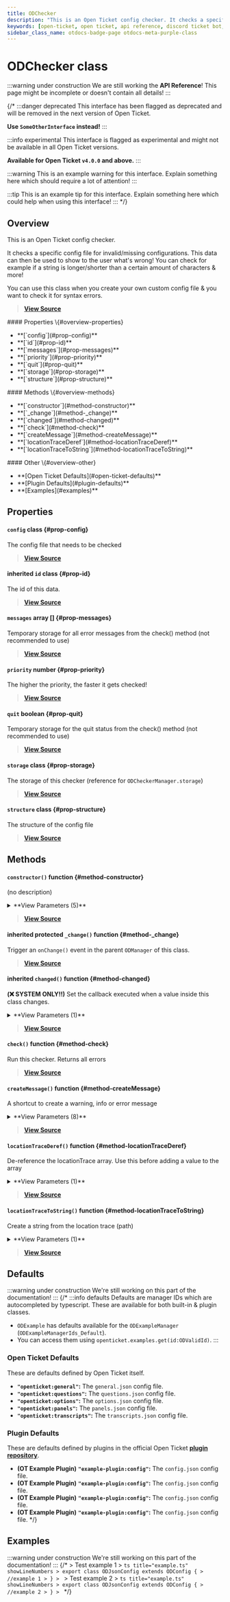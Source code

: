 ```yaml
---
title: ODChecker
description: "This is an Open Ticket config checker. It checks a specific config file for invalid/missing configurations. This data can then be used to show to the user what's wrong!"
keywords: [open-ticket, open ticket, api reference, discord ticket bot, class]
sidebar_class_name: otdocs-badge-page otdocs-meta-purple-class
---
```

<head>
    <link rel="apple-touch-icon" href="/img/logo_vertical.png"/>
</head>

# ODChecker <M color="purple">class</M>

:::warning under construction
We are still working the **API Reference**! This page might be incomplete or doesn't contain all details!
:::

{/*
:::danger deprecated
This interface has been flagged as deprecated and will be removed in the next version of Open Ticket.

**Use `SomeOtherInterface` instead!**
:::

:::info experimental
This interface is flagged as experimental and might not be available in all Open Ticket versions.

**Available for Open Ticket `v4.0.0` and above.**
:::

:::warning
This is an example warning for this interface. Explain something here which should require a lot of attention!
:::

:::tip
This is an example tip for this interface. Explain something here which could help when using this interface!
:::
*/}

## Overview
This is an Open Ticket config checker.

It checks a specific config file for invalid/missing configurations. This data can then be used to show to the user what's wrong!
You can check for example if a string is longer/shorter than a certain amount of characters & more!

You can use this class when you create your own custom config file & you want to check it for syntax errors.

> [**View Source**](https://otgithub.dj-dj.be/tree/main/src/core/api/modules/checker.ts#L295)

<FlexHorizontal>
<div style={{width:"30%"}}>
    #### Properties \{#overview-properties}
    <ul>
        <li>**[`config`](#prop-config)**</li>
        <li>**[`id`](#prop-id)**</li>
        <li>**[`messages`](#prop-messages)**</li>
        <li>**[`priority`](#prop-priority)**</li>
        <li>**[`quit`](#prop-quit)**</li>
        <li>**[`storage`](#prop-storage)**</li>
        <li>**[`structure`](#prop-structure)**</li>
    </ul>
</div>
<div style={{width:"30%"}}>
    #### Methods \{#overview-methods}
    <ul>
        <li>**[`constructor`](#method-constructor)**</li>
        <li>**[`_change`](#method-_change)**</li>
        <li>**[`changed`](#method-changed)**</li>
        <li>**[`check`](#method-check)**</li>
        <li>**[`createMessage`](#method-createMessage)**</li>
        <li>**[`locationTraceDeref`](#method-locationTraceDeref)**</li>
        <li>**[`locationTraceToString`](#method-locationTraceToString)**</li>
    </ul>
</div>
<div style={{width:"30%"}}>
    #### Other \{#overview-other}
    <ul>
        <li>**[Open Ticket Defaults](#open-ticket-defaults)**</li>
        <li>**[Plugin Defaults](#plugin-defaults)**</li>
        <li>**[Examples](#examples)**</li>
    </ul>
</div>
</FlexHorizontal>

## Properties
<Divider></Divider>
#### `config` <M color="purple">class</M> <ApiBlock><ApiUrl url="class:ODConfig" label="api.ODConfig"/></ApiBlock> \{#prop-config}
The config file that needs to be checked

> [**View Source**](https://otgithub.dj-dj.be/tree/main/src/core/api/modules/checker.ts#L301)

<Divider></Divider>
#### <C color="purple">inherited</C> `id` <M color="purple">class</M> <ApiBlock><ApiUrl url="class:ODId" label="api.ODId"/></ApiBlock> \{#prop-id}
The id of this data.

> [**View Source**](https://otgithub.dj-dj.be/tree/main/src/core/api/modules/base.ts#L172)

<Divider></Divider>
#### `messages` <M color="pink">array</M> <ApiBlock><ApiUrl url="interface:ODCheckerMessage" label="api.ODCheckerMessage"/>[]</ApiBlock> \{#prop-messages}
Temporary storage for all error messages from the check() method (not recommended to use)

> [**View Source**](https://otgithub.dj-dj.be/tree/main/src/core/api/modules/checker.ts#L305)

<Divider></Divider>
#### `priority` <M color="green">number</M> <ApiBlock><ApiUrl url="js:number" label="number"/></ApiBlock> \{#prop-priority}
The higher the priority, the faster it gets checked!

> [**View Source**](https://otgithub.dj-dj.be/tree/main/src/core/api/modules/checker.ts#L299)

<Divider></Divider>
#### `quit` <M color="red">boolean</M> <ApiBlock><ApiUrl url="js:boolean" label="boolean"/></ApiBlock> \{#prop-quit}
Temporary storage for the quit status from the check() method (not recommended to use)

> [**View Source**](https://otgithub.dj-dj.be/tree/main/src/core/api/modules/checker.ts#L307)

<Divider></Divider>
#### `storage` <M color="purple">class</M> <ApiBlock><ApiUrl url="class:ODCheckerStorage" label="api.ODCheckerStorage"/></ApiBlock> \{#prop-storage}
The storage of this checker (reference for `ODCheckerManager.storage`)

> [**View Source**](https://otgithub.dj-dj.be/tree/main/src/core/api/modules/checker.ts#L297)

<Divider></Divider>
#### `structure` <M color="purple">class</M> <ApiBlock><ApiUrl url="class:ODCheckerStructure" label="api.ODCheckerStructure"/></ApiBlock> \{#prop-structure}
The structure of the config file

> [**View Source**](https://otgithub.dj-dj.be/tree/main/src/core/api/modules/checker.ts#L303)

<Divider></Divider>

## Methods
<Divider></Divider>
#### `constructor()` <M color="orange">function</M> <ApiBlock><ApiUrl url="class:ODChecker" label="api.ODChecker"/></ApiBlock> \{#method-constructor}
(no description)

<details>
<summary>**View Parameters (5)**</summary>
- **`id`:** <M color="brown">type</M> <ApiBlock><ApiUrl url="type:ODValidId" label="api.ODValidId"/></ApiBlock> - Parameter Description Lorem Ipsum.
- **`storage`:** <M color="purple">class</M> <ApiBlock><ApiUrl url="class:ODCheckerStorage" label="api.ODCheckerStorage"/></ApiBlock> - Parameter Description Lorem Ipsum.
- **`priority`:** <M color="green">number</M> <ApiBlock><ApiUrl url="js:number" label="number"/></ApiBlock> - Parameter Description Lorem Ipsum.
- **`config`:** <M color="purple">class</M> <ApiBlock><ApiUrl url="class:ODConfig" label="api.ODConfig"/></ApiBlock> - Parameter Description Lorem Ipsum.
- **`structure`:** <M color="purple">class</M> <ApiBlock><ApiUrl url="class:ODCheckerStructure" label="api.ODCheckerStructure"/></ApiBlock> - Parameter Description Lorem Ipsum.
</details>

> [**View Source**](https://otgithub.dj-dj.be/tree/main/src/core/api/modules/checker.ts#L309)

<Divider></Divider>
#### <C color="orange">inherited</C> <C color="orange">protected</C> `_change()` <M color="orange">function</M> <ApiBlock><ApiUrl url="js:void" label="void"/></ApiBlock> \{#method-_change}
Trigger an `onChange()` event in the parent `ODManager` of this class.



> [**View Source**](https://otgithub.dj-dj.be/tree/main/src/core/api/modules/base.ts#L108)

<Divider></Divider>
#### <C color="orange">inherited</C> `changed()` <M color="orange">function</M> <ApiBlock><ApiUrl url="js:void" label="void"/></ApiBlock> \{#method-changed}
**(❌ SYSTEM ONLY!!)** Set the callback executed when a value inside this class changes.

<details>
<summary>**View Parameters (1)**</summary>
- **`callback`:** <M color="brown">type</M> <ApiBlock><ApiUrl url="js:null" label="null"/>|(() => <ApiUrl url="js:void" label="void"/>)</ApiBlock> - Parameter Description Lorem Ipsum.
</details>

> [**View Source**](https://otgithub.dj-dj.be/tree/main/src/core/api/modules/base.ts#L119)

<Divider></Divider>
#### `check()` <M color="orange">function</M> <ApiBlock><ApiUrl url="interface:ODCheckerResult" label="api.ODCheckerResult"/></ApiBlock> \{#method-check}
Run this checker. Returns all errors



> [**View Source**](https://otgithub.dj-dj.be/tree/main/src/core/api/modules/checker.ts#L318)

<Divider></Divider>
#### `createMessage()` <M color="orange">function</M> <ApiBlock><ApiUrl url="js:void" label="void"/></ApiBlock> \{#method-createMessage}
A shortcut to create a warning, info or error message

<details>
<summary>**View Parameters (8)**</summary>
- **`id`:** <M color="brown">type</M> <ApiBlock><ApiUrl url="type:ODValidId" label="api.ODValidId"/></ApiBlock> - Parameter Description Lorem Ipsum.
- **`type`:** <M color="brown">type</M> <ApiBlock>"info"|"warning"|"error"</ApiBlock> - Parameter Description Lorem Ipsum.
- **`message`:** <M color="blue">string</M> <ApiBlock><ApiUrl url="js:string" label="string"/></ApiBlock> - Parameter Description Lorem Ipsum.
- **`locationTrace`:** <M color="brown">type</M> <ApiBlock><ApiUrl url="type:ODCheckerLocationTrace" label="api.ODCheckerLocationTrace"/></ApiBlock> - Parameter Description Lorem Ipsum.
- **`docs`:** <M color="brown">type</M> <ApiBlock><ApiUrl url="js:null" label="null"/>|<ApiUrl url="js:string" label="string"/></ApiBlock> - Parameter Description Lorem Ipsum.
- **`translationParams`:** <M color="pink">array</M> <ApiBlock><ApiUrl url="js:string" label="string"/>[]</ApiBlock> - Parameter Description Lorem Ipsum.
- **`locationId`:** <M color="purple">class</M> <ApiBlock><ApiUrl url="class:ODId" label="api.ODId"/></ApiBlock> - Parameter Description Lorem Ipsum.
- **`locationDocs`:** <M color="brown">type</M> <ApiBlock><ApiUrl url="js:null" label="null"/>|<ApiUrl url="js:string" label="string"/></ApiBlock> - Parameter Description Lorem Ipsum.
</details>

> [**View Source**](https://otgithub.dj-dj.be/tree/main/src/core/api/modules/checker.ts#L346)

<Divider></Divider>
#### `locationTraceDeref()` <M color="orange">function</M> <ApiBlock><ApiUrl url="type:ODCheckerLocationTrace" label="api.ODCheckerLocationTrace"/></ApiBlock> \{#method-locationTraceDeref}
De-reference the locationTrace array. Use this before adding a value to the array

<details>
<summary>**View Parameters (1)**</summary>
- **`trace`:** <M color="brown">type</M> <ApiBlock><ApiUrl url="type:ODCheckerLocationTrace" label="api.ODCheckerLocationTrace"/></ApiBlock> - Parameter Description Lorem Ipsum.
</details>

> [**View Source**](https://otgithub.dj-dj.be/tree/main/src/core/api/modules/checker.ts#L341)

<Divider></Divider>
#### `locationTraceToString()` <M color="orange">function</M> <ApiBlock><ApiUrl url="js:string" label="string"/></ApiBlock> \{#method-locationTraceToString}
Create a string from the location trace (path)

<details>
<summary>**View Parameters (1)**</summary>
- **`trace`:** <M color="brown">type</M> <ApiBlock><ApiUrl url="type:ODCheckerLocationTrace" label="api.ODCheckerLocationTrace"/></ApiBlock> - Parameter Description Lorem Ipsum.
</details>

> [**View Source**](https://otgithub.dj-dj.be/tree/main/src/core/api/modules/checker.ts#L329)

<Divider></Divider>

## Defaults
:::warning under construction
We're still working on this part of the documentation!
:::
{/*
:::info defaults
Defaults are manager IDs which are autocompleted by typescript. These are available for both built-in & plugin classes.
- `ODExample` has defaults available for the `ODExampleManager` (`ODExampleManagerIds_Default`).
- You can access them using `openticket.examples.get(id:ODValidId)`.
:::

### Open Ticket Defaults
These are defaults defined by Open Ticket itself.
- **`"openticket:general"`:** The `general.json` config file.
- **`"openticket:questions"`:** The `questions.json` config file.
- **`"openticket:options"`:** The `options.json` config file.
- **`"openticket:panels"`:** The `panels.json` config file.
- **`"openticket:transcripts"`:** The `transcripts.json` config file.

### Plugin Defaults
These are defaults defined by plugins in the official Open Ticket [**plugin repository**](https://odplugins.dj-dj.be/tree/main/open-ticket).
- <C color="blue">**(OT Example Plugin)**</C> **`"example-plugin:config"`:** The `config.json` config file.
- <C color="blue">**(OT Example Plugin)**</C> **`"example-plugin:config"`:** The `config.json` config file.
- <C color="blue">**(OT Example Plugin)**</C> **`"example-plugin:config"`:** The `config.json` config file.
- <C color="blue">**(OT Example Plugin)**</C> **`"example-plugin:config"`:** The `config.json` config file.
*/}

## Examples
:::warning under construction
We're still working on this part of the documentation!
:::
{/*
<Tabs>
    <TabItem value="First Example">
    > Test example 1
    > ```ts title="example.ts" showLineNumbers
    > export class ODJsonConfig extends ODConfig {
    >     //example 1
    > }
    > ```
    </TabItem>
    <TabItem value="Second Example">
    > Test example 2
    > ```ts title="example.ts" showLineNumbers
    > export class ODJsonConfig extends ODConfig {
    >     //example 2
    > }
    > ```
    </TabItem>
</Tabs>
*/}
